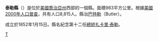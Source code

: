 {{noteTA
|G1=USState
|G2=Country
}}
{{Otheruses|泰勒縣|subject=美國喬治亞州的一個縣|other=同名的縣}}
{{Infobox U.S. County|
 |county  = 泰勒縣
 |state = 喬治亞州
 |en county = Taylor County
 |en state = Georgia
 |seal =  
 |map size = 225
 |map = Map of Georgia highlighting Taylor County.svg
 |founded = 1852年1月15日
 |seat = [[巴特勒_(喬治亞州)|巴特勒]]
 |area = 983 [[km²|km²]] (380 [[square_mile|mi²]]) 
 |area land  = 978 km² (377 mi²) 
 |area water = 6 km² (2 mi²) 
 |area percentage = 0.57% 
 |census yr = 2000
 |pop = 8,815 
 |density = 9
 |web =  
|}}

'''泰勒縣'''（{{lang-en|Taylor County}}）是位於[[美國|美國]][[喬治亞州|喬治亞州]]西部的一個縣。面積983平方公里。根據[[美國2000年人口普查|美國2000年人口普查]]，共有人口8,815人。縣治[[巴特勒_(喬治亞州)|巴特勒]]（Butler）。
 	
成立於1852年1月15日。縣名紀念第十二任[[美國總統|總統]][[扎卡里·泰勒|扎卡里·泰勒]]。

{{泰勒縣 (喬治亞州)}}
{{佐治亚州}}

[[Category:佐治亚州行政区划|T]]
